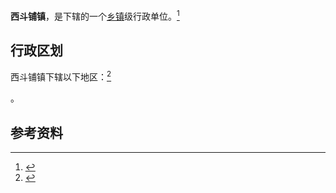 {{中国乡级行政区|15/02/22/103/000}}

'''西斗铺镇'''，是{{PRC admin/fullname|15/02/22/103/000|3}}下辖的一个[[乡镇|乡镇]]级行政单位。<ref>{{PRC admin/ref sgc|{{PRC admin/parent|15/02/22/103/000}}}}</ref>

== 行政区划 ==

西斗铺镇下辖以下地区：<ref>{{PRC admin/ref sgc|15/02/22/103/000}}</ref>

{{PRC admin/children|15/02/22/103/000}}。

== 参考资料 ==

{{reflist}}

{{行政区划小作品}}
{{PRC admin/navcat|15/02/22/103/000}}